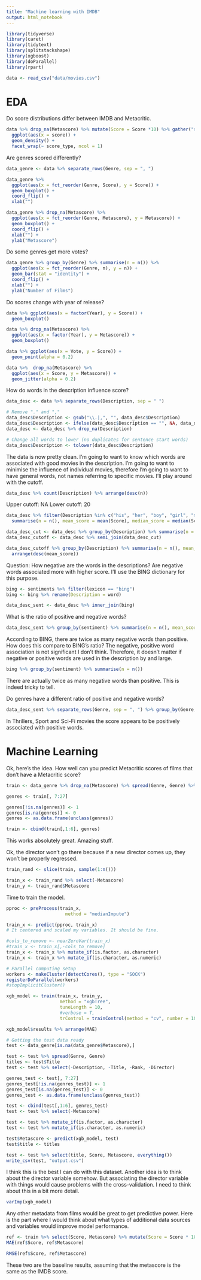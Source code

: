 ```yaml
---
title: "Machine learning with IMDB"
output: html_notebook
---
```


```r
library(tidyverse)
library(caret)
library(tidytext)
library(splitstackshape)
library(xgboost)
library(doParallel)
library(rpart)
```

```r
data <- read_csv("data/movies.csv")
```

# EDA

Do score distributions differ between IMDB and Metacritic.

```r
data %>% drop_na(Metascore) %>% mutate(Score = Score *10) %>% gather("score_type", "score", Score, Metascore) %>% 
  ggplot(aes(x = score)) +
  geom_density() +
  facet_wrap(~ score_type, ncol = 1)
```

Are genres scored differently?

```r
data_genre <- data %>% separate_rows(Genre, sep = ", ")

data_genre %>% 
  ggplot(aes(x = fct_reorder(Genre, Score), y = Score)) +
  geom_boxplot() +
  coord_flip() +
  xlab("")
```

```r
data_genre %>% drop_na(Metascore) %>%
  ggplot(aes(x = fct_reorder(Genre, Metascore), y = Metascore)) +
  geom_boxplot() +
  coord_flip() +
  xlab("") +
  ylab("Metascore")
```

Do some genres get more votes?

```r
data_genre %>% group_by(Genre) %>% summarise(n = n()) %>%
  ggplot(aes(x = fct_reorder(Genre, n), y = n)) +
  geom_bar(stat = "identity") +
  coord_flip() +
  xlab("") +
  ylab("Number of Films")
```


Do scores change with year of release?

```r
data %>% ggplot(aes(x = factor(Year), y = Score)) +
  geom_boxplot()
```

```r
data %>% drop_na(Metascore) %>%
  ggplot(aes(x = factor(Year), y = Metascore)) +
  geom_boxplot()
```

```r
data %>% ggplot(aes(x = Vote, y = Score)) +
  geom_point(alpha = 0.2)
```

```r
data %>%  drop_na(Metascore) %>% 
  ggplot(aes(x = Score, y = Metascore)) +
  geom_jitter(alpha = 0.2)
```

How do words in the description influence score?

```r
data_desc <- data %>% separate_rows(Description, sep = " ")

# Remove "." and ","
data_desc$Description <- gsub("\\.|,", "", data_desc$Description)
data_desc$Description <- ifelse(data_desc$Description == "", NA, data_desc$Description)
data_desc <- data_desc %>% drop_na(Description)

# Change all words to lower (no duplicates for sentence start words)
data_desc$Description <- tolower(data_desc$Description)
```

The data is now pretty clean. I'm going to want to know which words are associated with good movies in
the description. I'm going to want to minimise the influence of individual movies,
therefore I'm going to want to have general words, not names referring to specific movies.
I'll play around with the cutoff.

```r
data_desc %>% count(Description) %>% arrange(desc(n))
```

Upper cutoff: NA
Lower cutoff: 20

```r
data_desc %>% filter(Description %in% c("his", "her", "boy", "girl", "man", "woman")) %>% group_by(Description) %>%
  summarise(n = n(), mean_score = mean(Score), median_score = median(Score))
```

```r
data_desc_cut <- data_desc %>% group_by(Description) %>% summarise(n = n()) %>% filter(n > 29)
data_desc_cutoff <- data_desc %>% semi_join(data_desc_cut)

data_desc_cutoff %>% group_by(Description) %>% summarise(n = n(), mean_score = mean(Score), median_score = median(Score)) %>% 
  arrange(desc(mean_score))
```

Question: How negative are the words in the descriptions? Are negative words associated more with higher score.
I'll use the BING dictionary for this purpose.

```r
bing <- sentiments %>% filter(lexicon == "bing")
bing <- bing %>% rename(Description = word)

data_desc_sent <- data_desc %>% inner_join(bing)
```

What is the ratio of positive and negative words?

```r
data_desc_sent %>% group_by(sentiment) %>% summarise(n = n(), mean_score = mean(Score)) 
```
According to BING, there are twice as many negative words than positive. How does this compare to BING's ratio?
The negative, positive word association is not significant I don't think. Therefore, it doesn't matter
if negative or positive words are used in the description by and large.

```r
bing %>% group_by(sentiment) %>% summarise(n = n())
```
There are actually twice as many negative words than positive. This is indeed tricky to tell.

Do genres have a different ratio of positive and negative words?

```r
data_desc_sent %>% separate_rows(Genre, sep = ", ") %>% group_by(Genre, sentiment) %>% summarise(n = n(), mean_score = mean(Score))
```

In Thrillers, Sport and Sci-Fi movies the score appears to be positively associated with positive words.

# Machine Learning

Ok, here's the idea. How well can you predict Metacritic scores of films that don't have a Metacritic score?

```r
train <- data_genre %>% drop_na(Metascore) %>% spread(Genre, Genre) %>% select(-Description, -Title, -Rank, -Director)

genres <- train[, 7:27]

genres[!is.na(genres)] <- 1
genres[is.na(genres)] <- 0
genres <- as.data.frame(unclass(genres))

train <- cbind(train[,1:6], genres)
```
This works absolutely great. Amazing stuff.

Ok, the director won't go there because if a new director comes up, they won't
be properly regressed.

```r
train_rand <- slice(train, sample(1:n()))

train_x <- train_rand %>% select(-Metascore)
train_y <- train_rand$Metascore
```

Time to train the model.

```r
pproc <- preProcess(train_x,
                      method = "medianImpute")

train_x <- predict(pproc, train_x)
# It centered and scaled my variables. It should be fine.

#cols_to_remove <- nearZeroVar(train_x)
#train_x <- train_x[,-cols_to_remove]
train_x <- train_x %>% mutate_if(is.factor, as.character)
train_x <- train_x %>% mutate_if(is.character, as.numeric)

# Parallel computing setup
workers <- makeCluster(detectCores(), type = "SOCK")
registerDoParallel(workers)
#stopImplicitCluster()

xgb_model <- train(train_x, train_y,
                    method = "xgbTree",
                    tuneLength = 10,
                    #verbose = T,
                    trControl = trainControl(method = "cv", number = 10))

xgb_model$results %>% arrange(MAE)
```
```r
# Getting the test data ready
test <- data_genre[is.na(data_genre$Metascore),]

test <- test %>% spread(Genre, Genre)
titles <- test$Title
test <- test %>% select(-Description, -Title, -Rank, -Director)

genres_test <- test[, 7:27]
genres_test[!is.na(genres_test)] <- 1
genres_test[is.na(genres_test)] <- 0
genres_test <- as.data.frame(unclass(genres_test))

test <- cbind(test[,1:6], genres_test)
test <- test %>% select(-Metascore)

test <- test %>% mutate_if(is.factor, as.character)
test <- test %>% mutate_if(is.character, as.numeric)

test$Metascore <- predict(xgb_model, test)
test$title <- titles

test <- test %>% select(title, Score, Metascore, everything())
write_csv(test, "output.csv")
```




I think this is the best I can do with this dataset. Another idea is to think about the director variable somehow. But associating the director variable with things
would cause problems with the cross-validation. I need to think about this in a bit more detail.

```r
varImp(xgb_model)
```
Any other metadata from films would be great to get predictive power. Here is the part where I would think about what types of additional data sources 
and variables would improve model performance.

```r
ref <- train %>% select(Score, Metascore) %>% mutate(Score = Score * 10)
MAE(ref$Score, ref$Metascore)
```

```r
RMSE(ref$Score, ref$Metascore)
```
These two are the baseline results, assuming that the metascore is the same as the IMDB score.





















